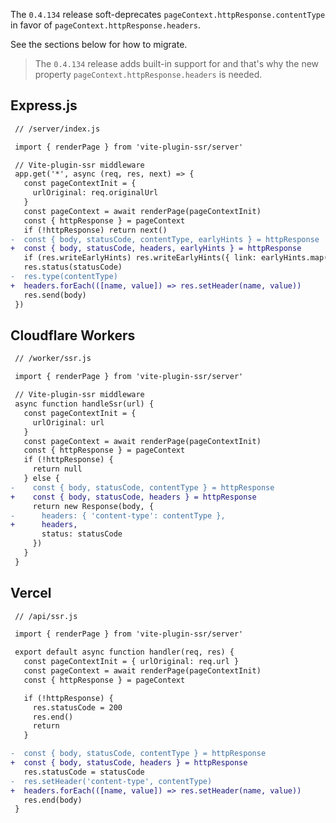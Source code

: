 
The `0.4.134` release soft-deprecates `pageContext.httpResponse.contentType` in favor of `pageContext.httpResponse.headers`.

See the sections below for how to migrate.

 > The `0.4.134` release adds built-in support for <Link text="URL redirections" href="/redirect" /> and that's why the new property `pageContext.httpResponse.headers` is needed.

## Express.js

```diff
 // /server/index.js

 import { renderPage } from 'vite-plugin-ssr/server'

 // Vite-plugin-ssr middleware
 app.get('*', async (req, res, next) => {
   const pageContextInit = {
     urlOriginal: req.originalUrl
   }
   const pageContext = await renderPage(pageContextInit)
   const { httpResponse } = pageContext
   if (!httpResponse) return next()
-  const { body, statusCode, contentType, earlyHints } = httpResponse
+  const { body, statusCode, headers, earlyHints } = httpResponse
   if (res.writeEarlyHints) res.writeEarlyHints({ link: earlyHints.map((e) => e.earlyHintLink) })
   res.status(statusCode)
-  res.type(contentType)
+  headers.forEach(([name, value]) => res.setHeader(name, value))
   res.send(body)
 })
```

## Cloudflare Workers

```diff
 // /worker/ssr.js

 import { renderPage } from 'vite-plugin-ssr/server'

 // Vite-plugin-ssr middleware
 async function handleSsr(url) {
   const pageContextInit = {
     urlOriginal: url
   }
   const pageContext = await renderPage(pageContextInit)
   const { httpResponse } = pageContext
   if (!httpResponse) {
     return null
   } else {
-    const { body, statusCode, contentType } = httpResponse
+    const { body, statusCode, headers } = httpResponse
     return new Response(body, {
-      headers: { 'content-type': contentType },
+      headers,
       status: statusCode
     })
   }
 }
```

## Vercel

```diff
 // /api/ssr.js

 import { renderPage } from 'vite-plugin-ssr/server'

 export default async function handler(req, res) {
   const pageContextInit = { urlOriginal: req.url }
   const pageContext = await renderPage(pageContextInit)
   const { httpResponse } = pageContext

   if (!httpResponse) {
     res.statusCode = 200
     res.end()
     return
   }

-  const { body, statusCode, contentType } = httpResponse
+  const { body, statusCode, headers } = httpResponse
   res.statusCode = statusCode
-  res.setHeader('content-type', contentType)
+  headers.forEach(([name, value]) => res.setHeader(name, value))
   res.end(body)
 }
```
